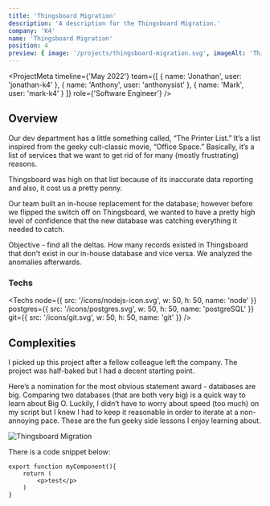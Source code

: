 ```yaml
---
title: 'Thingsboard Migration'
description: 'A description for the Thingsboard Migration.'
company: 'K4'
name: 'Thingsboard Migration'
position: 4
preview: { image: '/projects/thingsboard-migration.svg', imageAlt: 'Thingsboard Migration' }
---
```


<ProjectMeta
    timeline={'May 2022'}
    team={[
        {
            name: 'Jonathan',
            user: 'jonathan-k4'
        },
        {
            name: 'Anthony',
            user: 'anthonysist'
        },
        {
            name: 'Mark',
            user: 'mark-k4'
        }
    ]}
    role={'Software Engineer'}
/>

## Overview

Our dev department has a little something called, “The Printer List.” It’s a list inspired from the geeky cult-classic movie, “Office Space.” Basically, it’s a list of services that we want to get rid of for many (mostly frustrating) reasons.

Thingsboard was high on that list because of its inaccurate data reporting and also, it cost us a pretty penny.

Our team built an in-house replacement for the database; however before we flipped the switch off on Thingsboard, we wanted to have a pretty high level of confidence that the new database was catching everything it needed to catch.

Objective - find all the deltas. How many records existed in Thingsboard that don't exist in our in-house database and vice versa. We analyzed the anomalies afterwards.

### Techs

<Techs
    node={{ src: '/icons/nodejs-icon.svg', w: 50, h: 50, name: 'node' }}
    postgres={{ src: '/icons/postgres.svg', w: 50, h: 50, name: 'postgreSQL' }}
    git={{ src: '/icons/git.svg', w: 50, h: 50, name: 'git' }}
/>

## Complexities

I picked up this project after a fellow colleague left the company. The project was half-baked but I had a decent starting point.

Here’s a nomination for the most obvious statement award - databases are big. Comparing two databases (that are both very big) is a quick way to learn about Big O. Luckily, I didn’t have to worry about speed (too much) on my script but I knew I had to keep it reasonable in order to iterate at a non-annoying pace. These are the fun geeky side lessons I enjoy learning about.

<Image
    src="/projects/thingsboard-migration.svg"
    alt="Thingsboard Migration"
    width={1200}
    height={650}
    loading="lazy"
    className="mx-auto"
/>

There is a code snippet below:

```
export function myComponent(){
    return (
        <p>test</p>
    )
}
```
